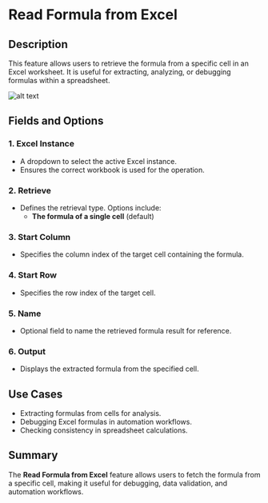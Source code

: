 # Read Formula from Excel  

## Description  

This feature allows users to retrieve the formula from a specific cell in an Excel worksheet. It is useful for extracting, analyzing, or debugging formulas within a spreadsheet.  

![alt text](../../../assets/excel/read-formula-from-excel.png)  

## Fields and Options  

### 1. **Excel Instance** 

- A dropdown to select the active Excel instance.  
- Ensures the correct workbook is used for the operation.  

### 2. **Retrieve** 

- Defines the retrieval type. Options include:  
  - **The formula of a single cell** (default)  

### 3. **Start Column** 

- Specifies the column index of the target cell containing the formula.  

### 4. **Start Row** 

- Specifies the row index of the target cell.  

### 5. **Name** 

- Optional field to name the retrieved formula result for reference.  

### 6. **Output**

- Displays the extracted formula from the specified cell.  

## Use Cases  

- Extracting formulas from cells for analysis.  
- Debugging Excel formulas in automation workflows.  
- Checking consistency in spreadsheet calculations.  

## Summary  

The **Read Formula from Excel** feature allows users to fetch the formula from a specific cell, making it useful for debugging, data validation, and automation workflows.